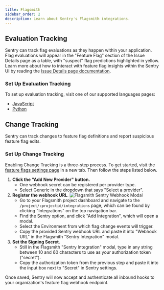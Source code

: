 ```yaml
---
title: Flagsmith
sidebar_order: 2
description: Learn about Sentry's Flagsmith integrations.
---
```


## Evaluation Tracking

Sentry can track flag evaluations as they happen within your application.  Flag evaluations will appear in the "Feature Flag" section of the Issue Details page as a table, with "suspect" flag predictions highlighted in yellow. Learn more about how to interact with feature flag insights within the Sentry UI by reading the [Issue Details page documentation](/product/issues/issue-details/#feature-flags).

### Set Up Evaluation Tracking

To set up evaluation tracking, visit one of our supported languages pages:
* [JavaScript](/platforms/javascript/configuration/integrations/flagsmith/)
* [Python](/platforms/python/integrations/feature-flags/flagsmith/)

## Change Tracking

Sentry can track changes to feature flag definitions and report suspicious feature flag edits.

### Set Up Change Tracking

Enabling Change Tracking is a three-step process. To get started, visit the [feature flags settings page](https://sentry.io/orgredirect/organizations/:orgslug/settings/feature-flags/change-tracking/) in a new tab. Then follow the steps listed below.

1. **Click the "Add New Provider" button.**
    - One webhook secret can be registered per provider type.
    - Select Generic in the dropdown that says "Select a provider".
2. **Register the webhook URL**.
    ![Flagsmith Sentry Webhook Modal](./img/flagsmith-sentry-webhook-modal.png)
    - Go to your Flagsmith project dashboard and navigate to the `/project/:projectid/integrations` page, which can be found by clicking "Integrations" on the top navigation bar.
    - Find the Sentry option, and click "Add Integration", which will open a modal.
    - Select the Environment from which flag change events will trigger.
    - Copy the provided Sentry webhook URL and paste it into "Webhook URL" in the Flagsmith "Sentry Integration" modal.
3. **Set the Signing Secret**.
    - Still in the Flagsmith "Sentry Integration" modal, type in any string between 10 and 60 characters to use as your authorization token ("secret").
    - Copy the authorization token from the previous step and paste it into the input box next to "Secret" in Sentry settings.

Once saved, Sentry will now accept and authenticate all inbound hooks to your organization's feature flag webhook endpoint.
